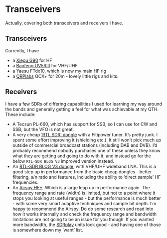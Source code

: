 # Transceivers {-}

Actually, covering both transceivers and receivers I have.

## Transceivers {-}

Currently, I have

- a [Xiegu G90](https://xiegu.eu/product/xiegu-g90-hf-20w-sdr-transceiver/) for HF
- a [Baofeng UV5RIII](http://www.baofengradio.co.uk/uv-5r-iii-tri-band-green-camouflage-vhf136-174mhz-220-260mhz-uhf-400-520mhz-walkie-talkie-long-range-two-way-fm-radio-speaker-mic-usb-cable/) for VHF/UHF.
- a Yaesu FTdx10, which is now my main HF rig
- a [QRPlabs](https://www.qrp-labs.com/) QCX+ for 20m - lovely little rigs and kits.

## Receivers {-}

I have a few SDRs of differing capabilities I used for learning my way around the bands and generally
getting a feel for what was achievable at my QTH. These include:

- A Tecsun PL-660, which has support for SSB, so I can use for CW and SSB, but the VFO is not great.
- A very cheap ['RTL SDR' dongle](https://www.rtl-sdr.com/about-rtl-sdr/) with a Fitipower tuner.
  It's pretty junk. I spent some effort improving it (shielding etc.). It still won't pick much
  up outside of commercial broadcast stations (including DAB and DVB). I'd probably recommend nobody
  purchases one of these unless they know what they are getting and going to do with it, and instead
  go for the below `RTL-SDR BLOG V3` improved version instead.
- An [RTL-SDR BLOG V3 dongle](https://www.rtl-sdr.com/about-rtl-sdr/), with VHF/UHF wideband LNA.
  This is a good step up in performance from the basic cheap dongles - better filtering, s/n ratio
  and features, including the ability to 'direct sample' HF frequencies.
- An [Airspy HF+](https://airspy.com/airspy-hf-plus/). Which is a large leap up in performance again.
  The frequency range and rate (width) is limited, but not to a point where it stops you looking at
  useful ranges - but the performance is much better - with some very smart adaptive techniques
  and sample bit depth. I'm happy to recommend the Airspy. Do do some research and read into how it
  works internally and check the frequency range and bandwidth limitations are not going to be an
  issue for you though. If you wanted more bandwidth, the [SDRplay](https://www.sdrplay.com/) units
  look good - and having one of those is somewhere down my 'want' list.
